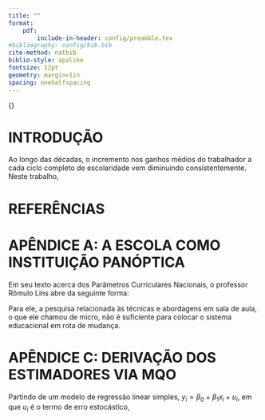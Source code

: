 ```yaml
---
title: ""
format:
    pdf:
        include-in-header: config/preamble.tex
#bibliography: config/bib.bib
cite-method: natbib
biblio-style: apalike
fontsize: 12pt
geometry: margin=1in
spacing: onehalfspacing
---
```


<!-- capa -->

\thispagestyle{empty}
\begin{center}
{\Large \MakeUppercase{\universidade\\ campus \campus\\ curso de \curso}}
\end{center}
\vspace{1cm}
\begin{center}
{\Large \MakeUppercase{\nome\>\sobrenome}}
\end{center}
\vspace{5cm}
\begin{center}
\Large \MakeUppercase{\textbf{\titulo}}
\end{center}
\vspace{5cm}

\begin{center}
\uppercase{\cidade}\\ \ano
\end{center}

<!-- folha de rosto -->

\newpage
\thispagestyle{empty}
\setcounter{page}{1}

\begin{center}
{\Large \MakeUppercase{\nome\>\sobrenome}}

\vspace{6cm}

\Large \MakeUppercase{\textbf{\titulo}}

\normalsize

\vspace{3cm}
\end{center}

\hspace{7cm}{\begin{minipage}{8.5cm}{
Monografia apresentada à coordenadoria do curso de \curso\>do \universidade, Campus \campus, como requisito parcial para a obtenção do título de \grau.\\

Orientador: \parbox[t]{6.0cm}{\orientador}}
\end{minipage}}

\vspace{3cm}

\begin{center}
\cidade\\
\ano
\end{center}

<!-- folha de aprovação -->

\newpage
\thispagestyle{empty}

\begin{center}
{\large \MakeUppercase{\nome\>\sobrenome}}

\vspace{1cm}

\Large \MakeUppercase{\textbf{\titulo}}

\normalsize

\vspace{1cm}
\end{center}

\hspace{7.5cm}{\begin{minipage}{8.5cm}{
Monografia apresentada à coordenadoria do curso de \curso\>do \universidade, Campus \campus, como requisito parcial para a obtenção do título de \grau.\\}
\end{minipage}}

\vspace{1cm}

\hspace{9cm} {\uppercase{\textbf{Banca Examinadora}}}

\vspace{1cm}
\begin{center}

\hspace{7cm}{\underline{\hspace{7cm}} \\}
\hspace{7cm}{\orientador \\}
\hspace{7cm}{\universidade}

\hspace{7cm}{\underline{\hspace{7cm}} \\}
\hspace{7cm}{\bancap \\}
\hspace{7cm}{\universidade}

\hspace{7cm}{\underline{\hspace{7cm}} \\}
\hspace{7cm}{\bancas \\}
\hspace{7cm}{\universidade}


\cidade, \dia\>de \mes\>de \ano.
\end{center}

<!-- resumo -->

\newpage
\thispagestyle{empty}
\begin{singlespace}
\noindent \MakeUppercase{\sobrenome}, \nome. \textbf{\titulo}. \ano. xx folhas. Monografia (\curso) -- \universidade, \cidade, \ano.

\vspace{1pc}
\begin{center}
\textbf{RESUMO}
\end{center}
\vspace{1pc}

\noindent
No máximo 500 palavaras em espaço simples e sem parágrafos. Deve apresentar de forma concisa os objetivos, metodologia e os resultado alcançados, utilizar o verbo na voz ativa. Espaçamento simples, sem recuo de parágrafos.

\vspace{2pc}
\noindent
{\textbf{Palavras-chave}:}  Palavra 1. Palavra 2. Palavra 3. Palavra 4. Palavra 5.

\end{singlespace}

<!-- abstract -->

\newpage
\thispagestyle{empty}

\begin{singlespace}
\noindent \MakeUppercase{\sobrenome}, \nome. \textbf{\tituloingles}. \ano. xx folhas. Monografia (\curso) -- \universidade, \cidade, \ano.

\vspace{1pc}
\begin{center}
\textbf{ABSTRACT}
\end{center}
\vspace{1pc}

\noindent 
Tradução do resumo.

\vspace{2pc}
\noindent
{\textbf{Keywords}:}  Tradução das palavras chave.
\end{singlespace}

<!-- sumário -->

\newpage
\thispagestyle{empty}
\begin{flushleft}
\begingroup
\let\clearpage\relax

\newpage
\begin{center}
\MakeUppercase{\textbf{Sumário}}
\end{center}
\begin{center}
\tableofcontents
\end{center}
\end{flushleft}

<!-- lista de figuras -->

\newpage
\thispagestyle{empty}
\begin{center}
\MakeUppercase{\textbf{LISTA DE FIGURAS}}
\end{center}
\begin{center}
\listoffigures
\end{center}

<!-- lista de tabelas -->

\newpage
\begin{center}
\MakeUppercase{\textbf{LISTA DE TABELAS}}
\end{center}
\begin{center}
\listoftables
\end{center}
\thispagestyle{empty}
\endgroup

<!-- elementos textuais -->

\newpage
# INTRODUÇÃO {-}

Ao longo das décadas, o incremento nos ganhos médios do trabalhador a cada ciclo completo de escolaridade vem diminuindo consistentemente. Neste trabalho, 

# REFERÊNCIAS

\bibliography{config/bib.bib}

\newpage
# APÊNDICE A: A ESCOLA COMO INSTITUIÇÃO PANÓPTICA {-}

Em seu texto acerca dos Parâmetros Curriculares Nacionais, o professor Rômulo Lins abre da seguinte forma:

\begin{citacao}
Provavelmente o maior problema da educação matemática dos brasileiros não esteja nas 
atuais deficiências apontadas diversas vezes, tais como, por exemplo, formação inadequada de 
professores e abordagens inadequadas sendo levadas para as salas de aula. Parece-me que o maior
problema é a resistência do sistema em mudar. \citep{lins}
\end{citacao}

Para ele, a pesquisa relacionada às técnicas e abordagens em sala de aula, o que ele chamou de micro, não é suficiente para colocar o sistema educacional em rota de mudança. 

\newpage
# APÊNDICE C: DERIVAÇÃO DOS ESTIMADORES VIA MQO

Partindo de um modelo de regressão linear simples, $y_i = \beta_0 + \beta_1x_i + u_i$, em que $u_i$ é o termo de erro estocástico, 